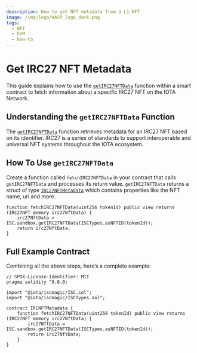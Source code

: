 ```yaml
---
description: How to get NFT metadata from a L1 NFT
image: /img/logo/WASP_logo_dark.png
tags:
  - NFT
  - EVM
  - how-to
---
```


# Get IRC27 NFT Metadata

<ERC721Admonition />

This guide explains how to use the [`getIRC27NFTData`](../../../reference/magic-contract/ISCSandbox.md#getirc27nftdata) function within a smart contract to fetch information about a specific IRC27 NFT on the IOTA Network.

<GetNftMetadata />

## Understanding the `getIRC27NFTData` Function

The [`getIRC27NFTData`](../../../reference/magic-contract/ISCSandbox.md#getirc27nftdata) function retrieves metadata for an IRC27 NFT based on its identifier. IRC27 is a series of standards to support interoperable and universal NFT systems throughout the IOTA ecosystem.

## How To Use `getIRC27NFTData`

Create a function called `fetchIRC27NFTData` in your contract that calls `getIRC27NFTData` and processes its return value. `getIRC27NFTData` returns a struct of type [`IRC27NFTMetadata`](../../../reference/magic-contract/ISCTypes.md#irc27nftmetadata) which contains properties like the NFT name, uri and more.

<IRC27Admonition/>

```solidity
function fetchIRC27NFTData(uint256 tokenId) public view returns (IRC27NFT memory irc27NftData) {
    irc27NftData = ISC.sandbox.getIRC27NFTData(ISCTypes.asNFTID(tokenId));
    return irc27NftData;
}
```

## Full Example Contract

Combining all the above steps, here’s a complete example:

```solidity
// SPDX-License-Identifier: MIT
pragma solidity ^0.8.0;

import "@iota/iscmagic/ISC.sol";
import "@iota/iscmagic/ISCTypes.sol";

contract IRCNFTMetadata {
    function fetchIRC27NFTData(uint256 tokenId) public view returns (IRC27NFT memory irc27NftData) {
        irc27NftData = ISC.sandbox.getIRC27NFTData(ISCTypes.asNFTID(tokenId));
        return irc27NftData;
    }
}
```
